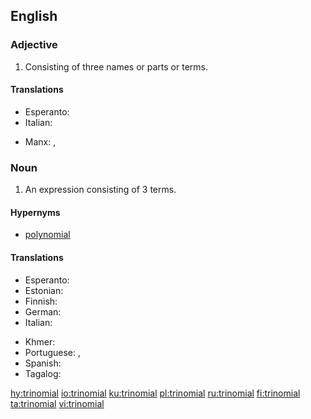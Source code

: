 ==English==
{{rfi|lang=en}}

===Adjective===
{{en-adj|-}}

# Consisting of three names or parts or terms.

====Translations====
{{trans-top|consisting of three parts}}
* Esperanto: {{t|eo|trinoma}}
* Italian: {{t|it|trinomiale}}
{{trans-mid}}
* Manx: {{t|gv|tree-ennymagh}}, {{t|gv|tree-hearmagh}}
{{trans-bottom}}

===Noun===
{{enum|binomial|quadrinomial|polynomials by number of terms|lang=en}}
{{en-noun}}

# {{label|en|algebra}} An expression consisting of 3 terms.

====Hypernyms====
* [[polynomial]]

====Translations====
{{trans-top|an expression consisting of three terms}}
* Esperanto: {{t|eo|trinomo}}
* Estonian: {{t|et|kolmliige}}
* Finnish: {{t+|fi|trinomi}}
* German: {{t+|de|Trinom|n}}
* Italian: {{t+|it|trinomio|m}}
{{trans-mid}}
* Khmer: {{t|km|ត្រីធា|tr=trəytʰie|sc=Khmr}}
* Portuguese: {{t+|pt|trinómio|m}} {{qualifier|Portugal}}, {{t+|pt|trinômio|m}} {{qualifier|Brazil}}
* Spanish: {{t|es|trinomio|m}}
* Tagalog: {{t|tl|talukay}}
{{trans-bottom}}

[[hy:trinomial]]
[[io:trinomial]]
[[ku:trinomial]]
[[pl:trinomial]]
[[ru:trinomial]]
[[fi:trinomial]]
[[ta:trinomial]]
[[vi:trinomial]]
